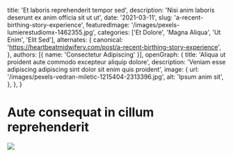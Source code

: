   title: 'Et laboris reprehenderit tempor sed',
  description: 'Nisi anim laboris deserunt ex anim officia sit ut ut',
  date: '2021-03-11',
  slug: 'a-recent-birthing-story-experience',
  featuredImage: '/images/pexels-lumierestudiomx-1462355.jpg',
  categories: ['Et Dolore', 'Magna Aliqua', 'Ut Enim', 'Elit Sed'],
  alternates: {
    canonical: 'https://heartbeatmidwifery.com/post/a-recent-birthing-story-experience',
  },
  authors: [{ name: 'Consectetur Adipiscing' }],
  openGraph: {
    title: 'Aliqua ut proident aute commodo excepteur aliquip dolore',
    description: 'Veniam esse adipiscing adipiscing sint dolor sit enim quis proident',
    image: {
      url: '/images/pexels-vedran-miletic-1215404-2313396.jpg',
      alt: 'Ipsum anim sit',
    },
  },
}


# Aute consequat in cillum reprehenderit

<Image
  src="/images/pexels-coldbeer-277046249-12950414.jpg"
  size="large"
  wrap={true}
/>
